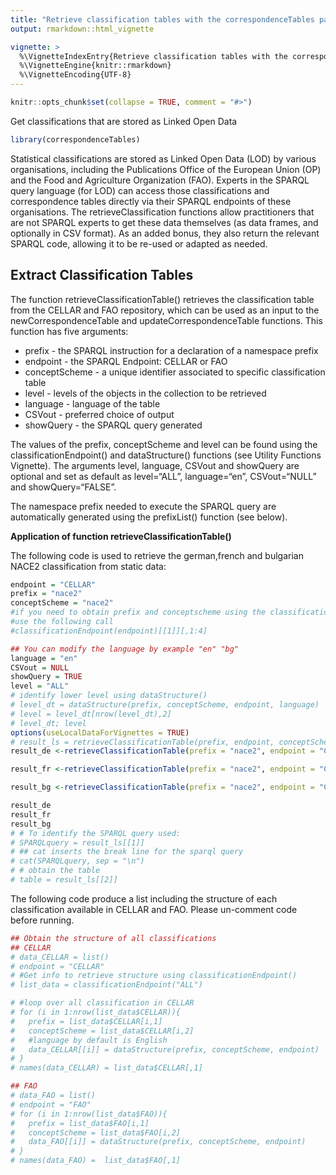 ```yaml
---
title: "Retrieve classification tables with the correspondenceTables package"
output: rmarkdown::html_vignette

vignette: >
  %\VignetteIndexEntry{Retrieve classification tables with the correspondenceTables package}
  %\VignetteEngine{knitr::rmarkdown}
  %\VignetteEncoding{UTF-8}
---
```


```r
knitr::opts_chunk$set(collapse = TRUE, comment = "#>")
```

Get classifications that are stored as Linked Open Data

```r
library(correspondenceTables)
```

Statistical classifications are stored as Linked Open Data (LOD) by various organisations, including the Publications Office of the European Union (OP) and the Food and Agriculture Organization (FAO). 
Experts in the SPARQL query language (for LOD) can access those classifications and correspondence tables directly via their SPARQL endpoints of these organisations. The retrieveClassification functions allow practitioners that are not SPARQL experts to get these data themselves (as data frames, and optionally in CSV format). As an added bonus, they also return the relevant SPARQL code, allowing it to be re-used or adapted as needed.

## Extract Classification Tables

The function retrieveClassificationTable() retrieves the classification table from the CELLAR and FAO repository, which can be used as an input to the newCorrespondenceTable and updateCorrespondenceTable functions. This function has five arguments: 

* prefix - the SPARQL instruction for a declaration of a namespace prefix
* endpoint - the SPARQL Endpoint: CELLAR or FAO
* conceptScheme - a unique identifier associated to specific classification table
* level - levels of the objects in the collection to be retrieved
* language - language of the table
* CSVout - preferred choice of output
* showQuery - the SPARQL query generated

The values of the prefix, conceptScheme and level can be found using the classificationEndpoint() and dataStructure() functions (see Utility Functions Vignette).
The arguments level, language, CSVout and showQuery are optional and set as default as level="ALL", language="en", CSVout="NULL" and showQuery="FALSE".

The namespace prefix needed to execute the SPARQL query are automatically generated using the prefixList() function (see below).

**Application of function retrieveClassificationTable()**

The following code is used to retrieve the german,french and bulgarian NACE2  classification from static data:

```r
endpoint = "CELLAR"
prefix = "nace2"
conceptScheme = "nace2"
#if you need to obtain prefix and conceptscheme using the classificationEndpoint() function
#use the following call
#classificationEndpoint(endpoint)[[1]][,1:4]

## You can modify the language by example "en" "bg"
language = "en"
CSVout = NULL
showQuery = TRUE
level = "ALL"
# identify lower level using dataStructure()
# level_dt = dataStructure(prefix, conceptScheme, endpoint, language)
# level = level_dt[nrow(level_dt),2]
# level_dt; level
options(useLocalDataForVignettes = TRUE)
# result_ls = retrieveClassificationTable(prefix, endpoint, conceptScheme, level , language, CSVout, showQuery)
result_de <-retrieveClassificationTable(prefix = "nace2", endpoint = "CELLAR", conceptScheme = "nace2", language = "de",CSVout=NULL)

result_fr <-retrieveClassificationTable(prefix = "nace2", endpoint = "CELLAR", conceptScheme = "nace2", language = "fr",CSVout=NULL)

result_bg <-retrieveClassificationTable(prefix = "nace2", endpoint = "CELLAR", conceptScheme = "nace2", language = "bg",CSVout=NULL)

result_de
result_fr
result_bg
# # To identify the SPARQL query used:
# SPARQLquery = result_ls[[1]]
# ## cat inserts the break line for the sparql query
# cat(SPARQLquery, sep = "\n")
# # obtain the table
# table = result_ls[[2]]
```


The following code produce a list including the structure of each classification available in CELLAR and FAO. Please un-comment code before running.
```r
## Obtain the structure of all classifications 
## CELLAR
# data_CELLAR = list()
# endpoint = "CELLAR"
# #Get info to retrieve structure using classificationEndpoint()
# list_data = classificationEndpoint("ALL")

# #loop over all classification in CELLAR
# for (i in 1:nrow(list_data$CELLAR)){
#   prefix = list_data$CELLAR[i,1] 
#   conceptScheme = list_data$CELLAR[i,2] 
#   #language by default is English
#   data_CELLAR[[i]] = dataStructure(prefix, conceptScheme, endpoint)
# }
# names(data_CELLAR) = list_data$CELLAR[,1] 

## FAO 
# data_FAO = list()
# endpoint = "FAO"
# for (i in 1:nrow(list_data$FAO)){
#   prefix = list_data$FAO[i,1]
#   conceptScheme = list_data$FAO[i,2] 
#   data_FAO[[i]] = dataStructure(prefix, conceptScheme, endpoint)
# }
# names(data_FAO) =  list_data$FAO[,1]
```



